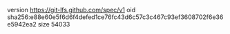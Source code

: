 version https://git-lfs.github.com/spec/v1
oid sha256:e88e60e5f6d6f4defed1ce76fc43d6c57c3c467c93ef3608702f6e36e5942ea2
size 54033

